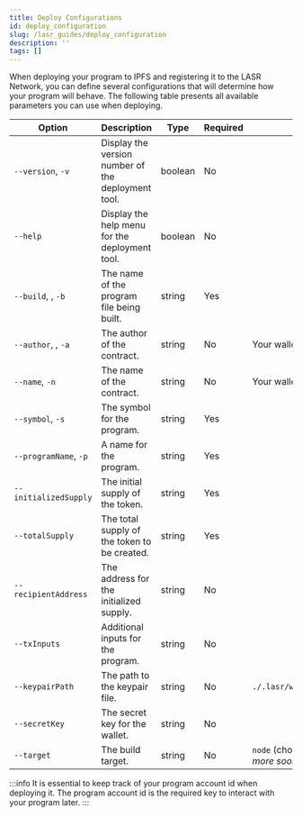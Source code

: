 ```yaml
---
title: Deploy Configurations
id: deploy_configuration
slug: /lasr_guides/deploy_configuration
description: ''
tags: []
---
```


When deploying your program to IPFS and registering it to the LASR Network, you can define several configurations that will determine how your program will behave. The following table presents all available parameters you can use when deploying. 

| Option                | Description                                             | Type     | Required | Default                       |
|-----------------------|---------------------------------------------------------|----------|----------|-------------------------------|
| `--version`, `-v`     | Display the version number of the deployment tool.      | boolean  | No       |                               |
| `--help`              | Display the help menu for the deployment tool.          | boolean  | No       |                               |
| `--build`, , `-b`     | The name of the program file being built.               | string   | Yes      |                               |
| `--author`, , `-a`    | The author of the contract.                             | string   | No       | Your wallet's address.        |
| `--name`, `-n`        | The name of the contract.                               | string   | No       | Your wallet's address.        |
| `--symbol`, `-s`      | The symbol for the program.                             | string   | Yes      |                               |
| `--programName`, `-p` | A name for the program.                                 | string   | Yes      |                               |
| `--initializedSupply` | The initial supply of the token.                        | string   | Yes      |                               |
| `--totalSupply`       | The total supply of the token to be created.            | string   | Yes      |                               |
| `--recipientAddress`  | The address for the initialized supply.                 | string   | No       |                               |
| `--txInputs`          | Additional inputs for the program.                      | string   | No       |                               |
| `--keypairPath`       | The path to the keypair file.                           | string   | No       | `./.lasr/wallet/keypair.json` |
| `--secretKey`         | The secret key for the wallet.                          | string   | No       |                               |
| `--target`            | The build target.                                       | string   | No       | `node` (choices: "node" - _more soon_)      |

:::info
  It is essential to keep track of your program account id when deploying it. The program account id is the required key to interact with your program later.
:::

